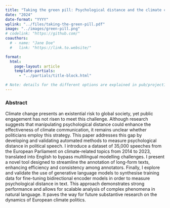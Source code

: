 ```yaml
---
title: "Taking the green pill: Psychological distance and the climate crisis in the European Parliament"
date: "2024"
date-format: "YYYY"
wplink: "../files/taking-the-green-pill.pdf"
image: "../images/green-pill.png"
# codelink: "https://github.com/"
coauthors:
  # - name: "Jane Doe"
  #   link: "https://link.to.website/"

format: 
  html:
    page-layout: article
    template-partials: 
      - "../partials/title-block.html"

# Note: details for the different options are explained in pub/project1.qmd. The only difference to there is that for working papers, there is no option to add journal information. 
---
```



### Abstract

Climate change presents an existential risk to global society, yet public engagement has not risen to meet this challenge. Although research suggests that manipulating psychological distance could enhance the effectiveness of climate communication, it remains unclear whether politicians employ this strategy. This paper addresses this gap by developing and validating automated methods to measure psychological distance in political speech. I introduce a dataset of 35,000 speeches from the European Parliament on climate-related topics from 2014 to 2023, translated into English to bypass multilingual modelling challenges. I present a novel tool designed to streamline the annotation of long-form texts, enhancing efficiency and consistency among annotators. Finally, I explore and validate the use of generative language models to synthesise training data for fine-tuning bidirectional encoder models in order to measure psychological distance in text. This approach demonstrates strong performance and allows for scalable analysis of complex phenomena in natural language. It paves the way for future substantive research on the dynamics of European climate politics. 